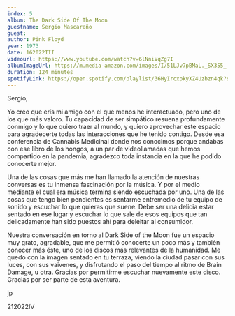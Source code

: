 ```yaml
---
index: 5
album: The Dark Side Of The Moon
guestname: Sergio Mascareño
guest:
author: Pink Floyd
year: 1973
date: 162022III
videourl: https://www.youtube.com/watch?v=6lNniVqZg7I
albumImageUrl: https://m.media-amazon.com/images/I/51LJv7pBMaL._SX355_.jpg
duration: 124 minutes
spotifyLink: https://open.spotify.com/playlist/36HyIrcxpkyXZ4Uzbzn4qk?si=360364f18b9647ae
---
```


Sergio,

Yo creo que erís mi amigo con el que menos he interactuado, pero uno de los que más valoro. Tu capacidad de ser simpático resuena profundamente conmigo y lo que quiero traer al mundo, y quiero aprovechar este espacio para agradecerte todas las interacciones que he tenido contigo. Desde esa conferencia de Cannabis Medicinal donde nos conocimos porque andabas con ese libro de los hongos, a un par de videollamadas que hemos compartido en la pandemia, agradezco toda instancia en la que he podido conocerte mejor.

Una de las cosas que más me han llamado la atención de nuestras conversas es tu inmensa fascinación por la música. Y por el medio mediante el cual era música termina siendo escuchada por uno. Una de las cosas que tengo bien pendientes es sentarme entremedio de tu equipo de sonido y escuchar lo que quieras que suene. Debe ser una delicia estar sentado en ese lugar y escuchar lo que sale de esos equipos que tan delicadamente han sido puestos ahí para deleitar al consumidor.

Nuestra conversación en torno al Dark Side of the Moon fue un espacio muy grato, agradable, que me permitió conocerte un poco más y también conocer más éste, uno de los discos más relevantes de la humanidad. Me quedo con la imagen sentado en tu terraza, viendo la ciudad pasar con sus luces, con sus vaivenes, y disfrutando el paso del tiempo al ritmo de Brain Damage, u otra. Gracias por permitirme escuchar nuevamente este disco. Gracias por ser parte de esta aventura.

jp

212022IV

